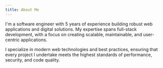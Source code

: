 ```yaml
---
title: About Me
---
```


I'm a software engineer with 5 years of experience building robust web applications 
and digital solutions. My expertise spans full-stack development, with a focus on creating 
scalable, maintainable, and user-centric applications.

I specialize in modern web technologies and best practices, ensuring that every project 
I undertake meets the highest standards of performance, security, and code quality.